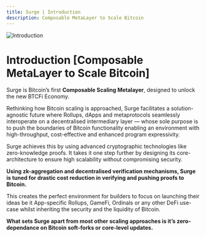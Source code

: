 ```yaml
---
title: Surge | Introduction
description: Composable MetaLayer to Scale Bitcoin
---
```


<img src="/assets/intro.png" alt="Introduction" />

# Introduction [Composable MetaLayer to Scale Bitcoin]

Surge is Bitcoin’s first **Composable Scaling Metalayer**, designed to unlock the new BTCFi Economy.

Rethinking how Bitcoin scaling is approached, Surge facilitates a solution-agnostic future where Rollups, dApps and metaprotocols seamlessly interoperate on a decentralised intermediary layer — whose sole purpose is to push the boundaries of Bitcoin functionality enabling an environment with high-throughput, cost-effective and enhanced program expressivity.

Surge achieves this by using advanced cryptographic technologies like zero-knowledge proofs. It takes it one step further by designing its core-architecture to ensure high scalability without compromising security.

**Using zk-aggregation and decentralised verification mechanisms, Surge is tuned for drastic cost reduction in verifying and pushing proofs to Bitcoin.**

This creates the perfect environment for builders to focus on launching their ideas be it App-specific Rollups, GameFi, Ordinals or any other DeFi use-case whilst inheriting the security and the liquidity of Bitcoin.

**What sets Surge apart from most other scaling approaches is it’s zero-dependance on Bitcoin soft-forks or core-level updates.**
